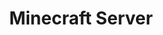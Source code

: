 ---
title: Minecraft Server
template: splash
hero:
  tagline: play.omgrod.me
  image:
    file: ../../assets/logo.png
#   actions:
#     - text: Subscribe
#       link: https://www.youtube.com/@OmgRodYT
#       icon: youtube
#     - text: Look at my code
#       link: https://github.com/OmgRod
#       icon: external
#       variant: minimal
---